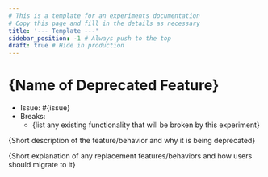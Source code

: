 ```yaml
---
# This is a template for an experiments documentation
# Copy this page and fill in the details as necessary
title: '--- Template ---'
sidebar_position: -1 # Always push to the top
draft: true # Hide in production
---
```


# \{Name of Deprecated Feature\}

- Issue: #\{issue\}
- Breaks:
  - \{list any existing functionality that will be broken by this experiment\}

\{Short description of the feature/behavior and why it is being deprecated\}

\{Short explanation of any replacement features/behaviors and how users should
migrate to it\}
